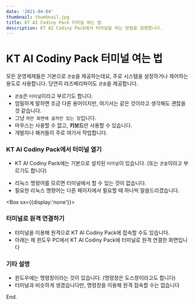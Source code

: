 ```yaml
---
date: '2021-04-04'
thumbnail: thumbnail.jpg
title: KT AI Codiny Pack 터미널 여는 법
description: KT AI Codiny Pack에서 터미널을 여는 방법을 설명합니다.
---
```


# KT AI Codiny Pack 터미널 여는 법

모든 운영체제들은 기본으로 `콘솔`을 제공하는데요, 주로 시스템을 설정하거나 제어하는 용도로 사용합니다.
당연히 라즈베리파이도 `콘솔`을 제공합니다.

-   `콘솔`은 `터미널`이라고 부르기도 합니다.
-   엄밀하게 말하면 조금 다른 용어이지만, 여기서는 같은 것이라고 생각해도 괜찮을 것 같습니다.
-   그냥 `까만 화면에 글자만 있는 창`입니다.
-   마우스는 사용할 수 없고, **키보드**만 사용할 수 있습니다.
-   개발자나 해커들이 주로 여기서 작업합니다.

### KT AI Codiny Pack에서 터미널 열기

-   KT AI Codiny Pack에는 기본으로 설치된 `터미널`이 있습니다. (또는 `콘솔`이라고 부르기도 합니다)

<MdxImageView src="/images/codingpack/rasp_default_terminal.png" caption="라즈베리파이의 기본 터미널" />

-   리눅스 명령어를 모르면 터미널에서 할 수 있는 것이 없습니다.
-   필요한 리눅스 명령어는 다른 페이지에서 필요할 때 하나씩 말씀드리겠습니다.

<Box sx={{display:'none'}}>
### 터미널로 원격 연결하기

-   터미널을 이용해 원격으로 KT AI Codiny Pack에 접속할 수도 있습니다.
-   아래는 제 윈도우 PC에서 KT AI Codiny Pack에 터미널로 원격 연결한 화면입니다

<MdxImageView src="/images/codingpack/rasp_remote_terminal.png" caption="KT AI Codiny Pack에 원격으로 터미널 연결" />

### 기타 설명

-   윈도우에는 명령창이라는 것이 있습니다. (명령창은 도스창이라고도 합니다)
-   터미널과 비슷하게 생겼습니다만, 명령창을 이용해 원격 접속할 수는 없습니다

<MdxImageView src="/images/codingpack/cmd_window.png" caption="윈도우의 명령창" />

</Box>

End.

